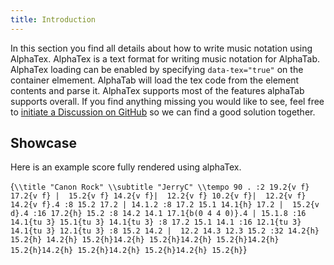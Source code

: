 ```yaml
---
title: Introduction
---
```


In this section you find all details about how to write music notation using AlphaTex.
AlphaTex is a text format for writing music notation for AlphaTab. AlphaTex loading
can be enabled by specifying `data-tex="true"` on the container elmement. 
AlphaTab will load the tex code from the element contents and parse it. 
AlphaTex supports most of the features alphaTab supports overall. If you find anything
missing you would like to see, feel free to [initiate a Discussion on GitHub](https://github.com/CoderLine/alphaTab/discussions/new) so we can find a good solution together.

## Showcase

Here is an example score fully rendered using alphaTex. 

<AlphaTexSample>{`
\\title "Canon Rock"
\\subtitle "JerryC"
\\tempo 90
.
:2 19.2{v f} 17.2{v f} | 
15.2{v f} 14.2{v f}| 
12.2{v f} 10.2{v f}| 
12.2{v f} 14.2{v f}.4 :8 15.2 17.2 |
14.1.2 :8 17.2 15.1 14.1{h} 17.2 | 
15.2{v d}.4 :16 17.2{h} 15.2 :8 14.2 14.1 17.1{b(0 4 4 0)}.4 |
15.1.8 :16 14.1{tu 3} 15.1{tu 3} 14.1{tu 3} :8 17.2 15.1 14.1 :16 12.1{tu 3} 14.1{tu 3} 12.1{tu 3} :8 15.2 14.2 | 
12.2 14.3 12.3 15.2 :32 14.2{h} 15.2{h} 14.2{h} 15.2{h}14.2{h} 15.2{h}14.2{h} 15.2{h}14.2{h} 15.2{h}14.2{h} 15.2{h}14.2{h} 15.2{h}14.2{h} 15.2{h}
`}</AlphaTexSample>
